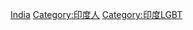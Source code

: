 {{Commonscat|LGBT people from India}}
{{portal|LGBT}}

[[Category:亚洲各国LGBT人物|India]]
[[Category:印度人|Category:印度人]]
[[Category:印度LGBT|Category:印度LGBT]]